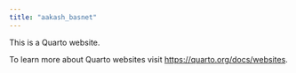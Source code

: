 ```yaml
---
title: "aakash_basnet"
---
```


This is a Quarto website.

To learn more about Quarto websites visit <https://quarto.org/docs/websites>.
